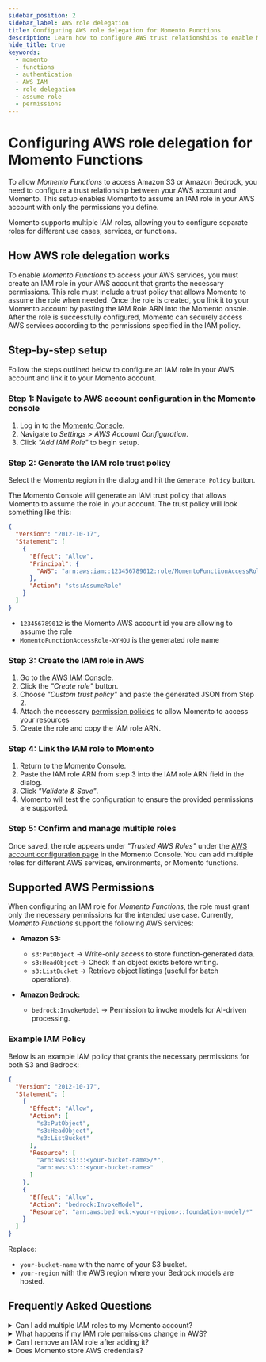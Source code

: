 ```yaml
---
sidebar_position: 2
sidebar_label: AWS role delegation
title: Configuring AWS role delegation for Momento Functions
description: Learn how to configure AWS trust relationships to enable Momento Functions to access Amazon S3 and Bedrock in your account.
hide_title: true
keywords:
  - momento
  - functions
  - authentication
  - AWS IAM
  - role delegation
  - assume role
  - permissions
---
```


# Configuring AWS role delegation for Momento Functions
To allow *Momento Functions* to access Amazon S3 or Amazon Bedrock, you need to configure a trust relationship between your AWS account and Momento. This setup enables Momento to assume an IAM role in your AWS account with only the permissions you define.

Momento supports multiple IAM roles, allowing you to configure separate roles for different use cases, services, or functions.

## How AWS role delegation works
To enable *Momento Functions* to access your AWS services, you must create an IAM role in your AWS account that grants the necessary permissions. This role must include a trust policy that allows Momento to assume the role when needed. Once the role is created, you link it to your Momento account by pasting the IAM Role ARN into the Momento onsole. After the role is successfully configured, Momento can securely access AWS services according to the permissions specified in the IAM policy.

## Step-by-step setup
Follow the steps outlined below to configure an IAM role in your AWS account and link it to your Momento account.

### Step 1: Navigate to AWS account configuration in the Momento console
1. Log in to the [Momento Console](https://console.gomomento.com).
2. Navigate to *Settings > AWS Account Configuration*.
3. Click *"Add IAM Role"* to begin setup.

### Step 2: Generate the IAM role trust policy
Select the Momento region in the dialog and hit the `Generate Policy` button.

The Momento Console will generate an IAM trust policy that allows Momento to assume the role in your account. The trust policy will look something like this:

```json
{
  "Version": "2012-10-17",
  "Statement": [
    {
      "Effect": "Allow",
      "Principal": {
        "AWS": "arn:aws:iam::123456789012:role/MomentoFunctionAccessRole-XYHOU"
      },
      "Action": "sts:AssumeRole"
    }
  ]
}
```
- `123456789012` is the Momento AWS account id you are allowing to assume the role
- `MomentoFunctionAccessRole-XYHOU` is the generated role name

### Step 3: Create the IAM role in AWS
1. Go to the [AWS IAM Console](https://console.aws.amazon.com/iam/home#/roles).
2. Click the *"Create role"* button.
3. Choose *"Custom trust policy"* and paste the generated JSON from Step 2.
4. Attach the necessary [permission policies](#supported-aws-permissions) to allow Momento to access your resources
5. Create the role and copy the IAM role ARN.

### Step 4: Link the IAM role to Momento
1. Return to the Momento Console.
2. Paste the IAM role ARN from step 3 into the IAM role ARN field in the dialog.
3. Click *"Validate & Save"*.
4. Momento will test the configuration to ensure the provided permissions are supported.

### Step 5: Confirm and manage multiple roles
Once saved, the role appears under *"Trusted AWS Roles"* under the [AWS account configuration page](https://console.gomomento.com/settings/aws-accounts) in the Momento Console. You can add multiple roles for different AWS services, environments, or Momento functions.

## Supported AWS Permissions
When configuring an IAM role for *Momento Functions*, the role must grant only the necessary permissions for the intended use case. Currently, *Momento Functions* support the following AWS services:

- **Amazon S3:**
  - `s3:PutObject` → Write-only access to store function-generated data.
  - `s3:HeadObject` → Check if an object exists before writing.
  - `s3:ListBucket` → Retrieve object listings (useful for batch operations).

- **Amazon Bedrock:**
  - `bedrock:InvokeModel` → Permission to invoke models for AI-driven processing.

### Example IAM Policy
Below is an example IAM policy that grants the necessary permissions for both S3 and Bedrock:

```json
{
  "Version": "2012-10-17",
  "Statement": [
    {
      "Effect": "Allow",
      "Action": [
        "s3:PutObject",
        "s3:HeadObject",
        "s3:ListBucket"
      ],
      "Resource": [
        "arn:aws:s3:::<your-bucket-name>/*",
        "arn:aws:s3:::<your-bucket-name>"
      ]
    },
    {
      "Effect": "Allow",
      "Action": "bedrock:InvokeModel",
      "Resource": "arn:aws:bedrock:<your-region>::foundation-model/*"
    }
  ]
}
```

Replace:
- `your-bucket-name` with the name of your S3 bucket.
- `your-region` with the AWS region where your Bedrock models are hosted.

## Frequently Asked Questions
<details>
    <summary>Can I add multiple IAM roles to my Momento account?</summary>

    Yes. You can add multiple AWS IAM roles, each granting access to different AWS services or resources. This allows flexibility in managing access for different workloads.
</details>

<details>
    <summary>What happens if my IAM role permissions change in AWS?</summary>

    If permissions are revoked or modified, Momento may lose access to AWS services. You should revalidate your configuration in the Momento Console.
</details>

<details>
    <summary>Can I remove an IAM role after adding it?</summary>

    Yes. You can remove IAM roles at any time in the [AWS account configuration page](https://console.gomomento.com/settings/aws-accounts) of the Momento Console.
</details>

<details>
    <summary>Does Momento store AWS credentials?</summary>

    No. Momento **does not** store your AWS credentials. It only assumes IAM roles using AWS STS ([Security Token Service](https://docs.aws.amazon.com/STS/latest/APIReference/welcome.html)).
</details>
